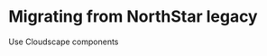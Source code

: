 
<Meta title="Migration/MigratingFromLegacy" />

# Migrating from NorthStar legacy

Use <Link href='https://cloudscape.design/components' target='_blank' external>Cloudscape components </Link>
